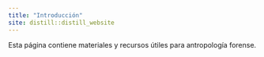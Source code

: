 ```yaml
---
title: "Introducción"
site: distill::distill_website
---
```


<style>
body {
text-align: justify}
</style>


Esta página contiene materiales y recursos útiles para antropología forense.

